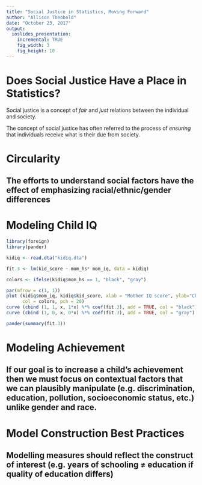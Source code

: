 ```yaml
---
title: "Social Justice in Statistics, Moving Forward"
author: "Allison Theobold"
date: "October 23, 2017"
output:
  ioslides_presentation:
    incremental: TRUE
    fig_width: 3
    fig_height: 10
---
```



# Does Social Justice Have a Place in Statistics?  

Social justice is a concept of _fair_ and _just_ relations between the individual and society.  

The concept of social justice has often referred to the process of _ensuring_ that individuals receive what is their due from society.

# Circularity  

## The efforts to understand social factors have the effect of emphasizing racial/ethnic/gender differences  

# Modeling Child IQ  

```r
library(foreign)
library(pander)

kidiq <- read.dta("kidiq.dta")

fit.3 <- lm(kid_score ~ mom_hs* mom_iq, data = kidiq)

colors <- ifelse(kidiq$mom_hs == 1, "black", "gray")

par(mfrow = c(1, 1))
plot (kidiq$mom_iq, kidiq$kid_score, xlab = "Mother IQ score", ylab="Child test score", 
      col = colors, pch = 20)
curve (cbind (1, 1, x, 1*x) %*% coef(fit.3), add = TRUE, col = "black")
curve (cbind (1, 0, x, 0*x) %*% coef(fit.3), add = TRUE, col = "gray")

pander(summary(fit.3))

```

# Modeling Achievement  

## If our goal is to increase a child's achievement then we must focus on contextual factors that we can plausibly manipulate (e.g. discrimination, education, pollution, socioeconomic status, etc.) unlike gender and race.  

# Model Construction Best Practices  

## Modelling measures should reflect the construct of interest (e.g. years of schooling $\neq$ education if quality of education differs)

